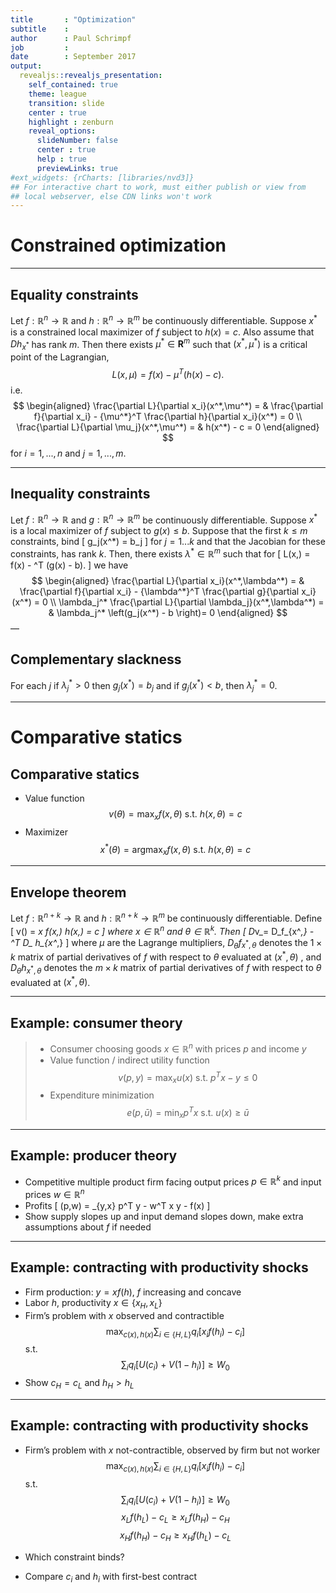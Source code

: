 ```yaml
---
title       : "Optimization"
subtitle    : 
author      : Paul Schrimpf
job         : 
date        : September 2017
output:
  revealjs::revealjs_presentation:
    self_contained: true
    theme: league
    transition: slide
    center : true
    highlight : zenburn
    reveal_options:    
      slideNumber: false
      center : true
      help : true
      previewLinks: true    
#ext_widgets: {rCharts: [libraries/nvd3]}
## For interactive chart to work, must either publish or view from
## local webserver, else CDN links won't work 
--- 
```


#  Constrained optimization

---

## Equality constraints
    
Let $f:\mathbb{R}^n \to \mathbb{R}$ and $h: \mathbb{R}^n \to
\mathbb{R}^m$ be continuously differentiable. Suppose $x^*$ is a constrained
local maximizer of $f$ subject to $h(x) = c$. Also assume that
$Dh_{x^*}$ has rank $m$. Then there exists $\mu^* \in \mathbf{R}^m$ such
that $(x^*, \mu^*)$ is a critical point of the Lagrangian,
    $$
    L(x,\mu) = f(x) - \mu^T (h(x) - c). 
    $$
i.e.
$$  
\begin{aligned}
\frac{\partial L}{\partial x_i}(x^*,\mu^*) = & \frac{\partial
f}{\partial x_i} - {\mu^*}^T \frac{\partial h}{\partial
  x_i}(x^*) = 0 \\
 \frac{\partial L}{\partial \mu_j}(x^*,\mu^*) = & h(x^*) -
   c = 0
\end{aligned}
 $$
for $i = 1, ..., n$ and $j=1,...,m$.

---

## Inequality constraints

Let $f:\mathbb{R}^n \to \mathbb{R}$ and $g: \mathbb{R}^n \to \mathbb{R}^m$ be continuously
differentiable. Suppose $x^*$ is a local maximizer of $f$ subject to 
$g(x) \leq b$. Suppose that the first $k \leq m$ constraints, bind
\[ g_j(x^*) = b_j \]
for $j = 1 ... k$ and that the Jacobian for these constraints, 
has rank $k$. Then, there exists
$\lambda^* \in \mathbb{R}^m$ such that for
\[ L(x,\lambda) = f(x) - \lambda^T (g(x) - b). \]
we have
$$
\begin{aligned}
\frac{\partial L}{\partial x_i}(x^*,\lambda^*) = & \frac{\partial
f}{\partial x_i} - {\lambda^*}^T \frac{\partial g}{\partial
x_i}(x^*) = 0 \\
\lambda_j^* \frac{\partial L}{\partial \lambda_j}(x^*,\lambda^*) =
    & \lambda_j^* \left(g_j(x^*) - b \right)= 0 
\end{aligned}
$$
---

## Complementary slackness

For each $j$ if $\lambda_j^* > 0$ then $g_j(x^*) = b_j$ and if
  $g_j(x^*) < b$, then $\lambda_j^*=0$.

---

# Comparative statics

## Comparative statics

- Value function 
$$ 
v(\theta) = \max_x f(x,\theta) \text{ s.t. } h(x,\theta) = c 
$$
- Maximizer
$$  
x^*(\theta) = \mathrm{arg}\max_x f(x,\theta) \text{ s.t. } h(x,\theta) = c
$$

---

## Envelope theorem

Let $f:\mathbb{R}^{n+k} \to \mathbb{R}$ and $h: \mathbb{R}^{n+k} \to
\mathbb{R}^m$ be continuously differentiable. Define
\[ v(\theta) = \max_x f(x,\theta) \text{ s.t. } h(x,\theta) = c \]
where $x \in \mathbb{R}^n$ and $\theta \in \mathbb{R}^k$. Then
\[ D_\theta v_\theta = D_\theta f_{x^*,\theta} - \mu^T D_\theta
h_{x^*,\theta} \] 
where $\mu$ are the Lagrange multipliers, $D_\theta f_{x^*,\theta}$
denotes the $1 \times k$ matrix of partial derivatives of $f$ with
respect to $\theta$ evaluated at $(x^*,\theta)$ , and $D_\theta
h_{x^*,\theta}$ denotes the $m \times k$ matrix of partial derivatives
of $f$ with respect to $\theta$ evaluated at $(x^*,\theta)$.

---

## Example: consumer theory

> - Consumer choosing goods $x \in \mathbb{R}^n$ with prices $p$ and income $y$
> - Value function / indirect utility function
$$ v(p,y) = \max_x u(x) \text{ s.t. } p^T x - y \leq 0 $$
> - Expenditure minimization
$$ e(p,\bar{u}) = \min_x p^T x \text{ s.t. } u(x) \geq \bar{u} $$

--- 

## Example: producer theory

- Competitive multiple product firm facing output prices $p
  \in \mathbb{R}^k$ and input
  prices $w \in \mathbb{R}^n$
- Profits
  \[ \pi(p,w) = \max_{y,x} p^T y - w^T x \text{ s.t. } y - f(x) \leq
  0 \]
- Show supply slopes up and input demand slopes down, make extra
  assumptions about $f$ if needed
  
---

## Example: contracting with productivity shocks

- Firm production: $y = x f(h)$, $f$ increasing and concave
- Labor $h$, productivity $x \in \{x_H, x_L\}$
- Firm's problem with $x$ observed and contractible
$$ \max_{c(x), h(x)} \sum_{i \in \{H,L\}} q_i [x_i f(h_i)-c_i] $$
s.t. 
$$ \sum_i q_i[U(c_i) + V(1-h_i)] \geq W_0 $$
- Show $c_H = c_L$ and $h_H > h_L$

---

## Example: contracting with productivity shocks

- Firm's problem with $x$ not-contractible, observed by firm but not worker
$$ \max_{c(x), h(x)} \sum_{i \in \{H,L\}} q_i [x_i f(h_i)-c_i] $$
s.t. 
$$ \sum_i q_i[U(c_i) + V(1-h_i)] \geq W_0 $$
$$ x_L f(h_L) - c_L \geq x_L f(h_H) - c_H $$
$$ x_H f(h_H) - c_H \geq x_H f(h_L) - c_L $$

- Which constraint binds?
- Compare $c_i$ and $h_i$ with first-best contract

